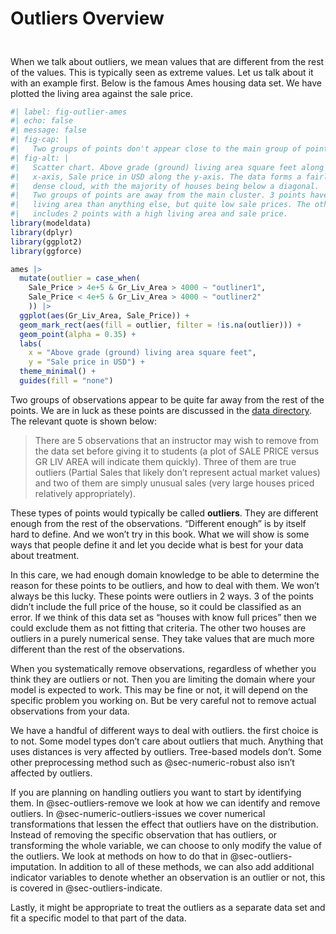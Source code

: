 # Outliers Overview {#sec-outliers}

::: {style="visibility: hidden; height: 0px;"}
## Outliers Overview
:::

When we talk about outliers, we mean values that are different from the rest of the values. This is typically seen as extreme values. Let us talk about it with an example first. Below is the famous Ames housing data set. We have plotted the living area against the sale price.

```r
#| label: fig-outlier-ames
#| echo: false
#| message: false
#| fig-cap: |
#|   Two groups of points don't appear close to the main group of points.
#| fig-alt: |
#|   Scatter chart. Above grade (ground) living area square feet along the 
#|   x-axis, Sale price in USD along the y-axis. The data forms a fairly
#|   dense cloud, with the majority of houses being below a diagonal.
#|   Two groups of points are away from the main cluster. 3 points have a higher
#|   living area than anything else, but quite low sale prices. The other group 
#|   includes 2 points with a high living area and sale price.
library(modeldata)
library(dplyr)
library(ggplot2)
library(ggforce)

ames |>
  mutate(outlier = case_when(
    Sale_Price > 4e+5 & Gr_Liv_Area > 4000 ~ "outliner1",
    Sale_Price < 4e+5 & Gr_Liv_Area > 4000 ~ "outliner2"
    )) |>
  ggplot(aes(Gr_Liv_Area, Sale_Price)) +
  geom_mark_rect(aes(fill = outlier, filter = !is.na(outlier))) +
  geom_point(alpha = 0.35) +
  labs(
    x = "Above grade (ground) living area square feet",
    y = "Sale price in USD") +
  theme_minimal() +
  guides(fill = "none")
```

Two groups of observations appear to be quite far away from the rest of the points. We are in luck as these points are discussed in the [data directory](http://jse.amstat.org/v19n3/decock/DataDocumentation.txt). The relevant quote is shown below:

> There are 5 observations that an instructor may wish to remove from the data set before giving it to students (a plot of SALE PRICE versus GR LIV AREA will indicate them quickly). Three of them are true outliers (Partial Sales that likely don’t represent actual market values) and two of them are simply unusual sales (very large houses priced relatively appropriately).

These types of points would typically be called **outliers**. They are different enough from the rest of the observations. "Different enough" is by itself hard to define. And we won't try in this book. What we will show is some ways that people define it and let you decide what is best for your data about treatment.

In this care, we had enough domain knowledge to be able to determine the reason for these points to be outliers, and how to deal with them. We won't always be this lucky. These points were outliers in 2 ways. 3 of the points didn't include the full price of the house, so it could be classified as an error. If we think of this data set as "houses with know full prices" then we could exclude them as not fitting that criteria. The other two houses are outliers in a purely numerical sense. They take values that are much more different than the rest of the observations.

When you systematically remove observations, regardless of whether you think they are outliers or not. Then you are limiting the domain where your model is expected to work. This may be fine or not, it will depend on the specific problem you working on. But be very careful not to remove actual observations from your data. 

We have a handful of different ways to deal with outliers. the first choice is to not. Some model types don't care about outliers that much. Anything that uses distances is very affected by outliers. Tree-based models don't. Some other preprocessing method such as @sec-numeric-robust also isn't affected by outliers.

If you are planning on handling outliers you want to start by identifying them. In @sec-outliers-remove we look at how we can identify and remove outliers. In @sec-numeric-outliers-issues we cover numerical transformations that lessen the effect that outliers have on the distribution. Instead of removing the specific observation that has outliers, or transforming the whole variable, we can choose to only modify the value of the outliers. We look at methods on how to do that in @sec-outliers-imputation. In addition to all of these methods, we can also add additional indicator variables to denote whether an observation is an outlier or not, this is covered in @sec-outliers-indicate.

Lastly, it might be appropriate to treat the outliers as a separate data set and fit a specific model to that part of the data.
